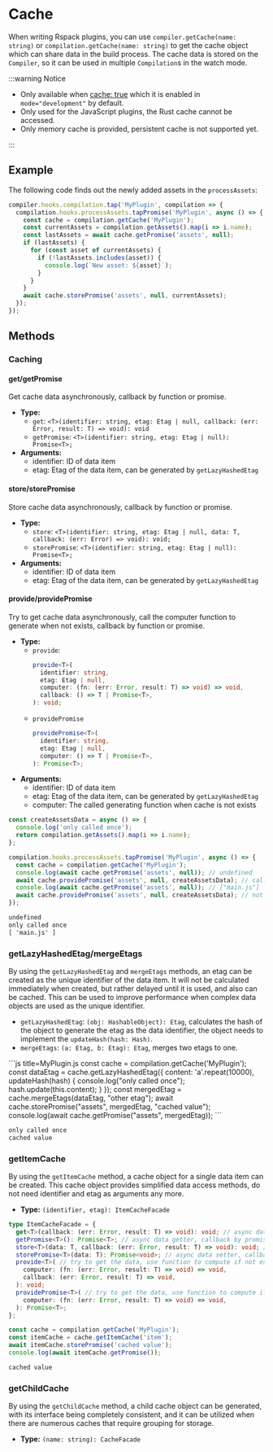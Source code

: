 
# Cache

When writing Rspack plugins, you can use `compiler.getCache(name: string)` or `compilation.getCache(name: string)` to get the cache object which can share data in the build process. The cache data is stored on the `Compiler`, so it can be used in multiple `Compilation`s in the watch mode.

:::warning Notice

- Only available when [cache: true](/config/cache) which it is enabled in `mode="development"` by default.
- Only used for the JavaScript plugins, the Rust cache cannot be accessed.
- Only memory cache is provided, persistent cache is not supported yet.

:::

## Example

The following code finds out the newly added assets in the `processAssets`:

```js
compiler.hooks.compilation.tap('MyPlugin', compilation => {
  compilation.hooks.processAssets.tapPromise('MyPlugin', async () => {
    const cache = compilation.getCache('MyPlugin');
    const currentAssets = compilation.getAssets().map(i => i.name);
    const lastAssets = await cache.getPromise('assets', null);
    if (lastAssets) {
      for (const asset of currentAssets) {
        if (!lastAssets.includes(asset)) {
          console.log(`New asset: ${asset}`);
        }
      }
    }
    await cache.storePromise('assets', null, currentAssets);
  });
});
```

## Methods

### Caching

#### get/getPromise

Get cache data asynchronously, callback by function or promise.

- **Type:**
  - `get`: `<T>(identifier: string, etag: Etag | null, callback: (err: Error, result: T) => void): void`
  - `getPromise`: `<T>(identifier: string, etag: Etag | null): Promise<T>;`
- **Arguments:**
  - identifier: ID of data item
  - etag: Etag of the data item, can be generated by `getLazyHashedEtag`

#### store/storePromise

Store cache data asynchronously, callback by function or promise.

- **Type:**
  - `store`: `<T>(identifier: string, etag: Etag | null, data: T, callback: (err: Error) => void): void;`
  - `storePromise`: `<T>(identifier: string, etag: Etag | null): Promise<T>;`
- **Arguments:**
  - identifier: ID of data item
  - etag: Etag of the data item, can be generated by `getLazyHashedEtag`

#### provide/providePromise

Try to get cache data asynchronously, call the computer function to generate when not exists, callback by function or promise.

- **Type:**
  - `provide`:
    ```ts
    provide<T>(
      identifier: string,
      etag: Etag | null,
      computer: (fn: (err: Error, result: T) => void) => void,
      callback: () => T | Promise<T>,
    ): void;
    ```
  - `providePromise`
    ```ts
    providePromise<T>(
      identifier: string,
      etag: Etag | null,
      computer: () => T | Promise<T>,
    ): Promise<T>;
    ```
- **Arguments:**
  - identifier: ID of data item
  - etag: Etag of the data item, can be generated by `getLazyHashedEtag`
  - computer: The called generating function when cache is not exists

<Columns>

```js title=MyPlugin.js
const createAssetsData = async () => {
  console.log('only called once');
  return compilation.getAssets().map(i => i.name);
};

compilation.hooks.processAssets.tapPromise('MyPlugin', async () => {
  const cache = compilation.getCache('MyPlugin');
  console.log(await cache.getPromise('assets', null)); // undefined
  await cache.providePromise('assets', null, createAssetsData); // call createAssetsData
  console.log(await cache.getPromise('assets', null)); // ["main.js"]
  await cache.providePromise('assets', null, createAssetsData); // not call
});
```

```txt title=Output
undefined
only called once
[ 'main.js' ]
```

</Columns>

### getLazyHashedEtag/mergeEtags

By using the `getLazyHashedEtag` and `mergeEtags` methods, an etag can be created as the unique identifier of the data item. It will not be calculated immediately when created, but rather delayed until it is used, and also can be cached. This can be used to improve performance when complex data objects are used as the unique identifier.

- `getLazyHashedEtag`: `(obj: HashableObject): Etag`, calculates the hash of the object to generate the etag as the data identifier, the object needs to implement the `updateHash(hash: Hash)`.
- `mergeEtags`: `(a: Etag, b: Etag): Etag`, merges two etags to one.

<Columns>
```js title=MyPlugin.js
const cache = compilation.getCache('MyPlugin');
const dataEtag = cache.getLazyHashedEtag({
  content: 'a'.repeat(10000),
  updateHash(hash) {
    console.log("only called once");
    hash.update(this.content);
  }
});
const mergedEtag = cache.mergeEtags(dataEtag, "other etag");
await cache.storePromise("assets", mergedEtag, "cached value");
console.log(await cache.getPromise("assets", mergedEtag));
```

```txt title=Output
only called once
cached value
```

</Columns>

### getItemCache

By using the `getItemCache` method, a cache object for a single data item can be created. This cache object provides simplified data access methods, do not need identifier and etag as arguments any more.

- **Type:** `(identifier, etag): ItemCacheFacade`

```ts
type ItemCacheFacade = {
  get<T>(callback: (err: Error, result: T) => void): void; // async data getter, callback by function
  getPromise<T>(): Promise<T>; // async data getter, callback by promise
  store<T>(data: T, callback: (err: Error, result: T) => void): void; // async data setter, callback by function
  storePromise<T>(data: T): Promise<void>; // async data setter, callback by promise
  provide<T>( // try to get the data, use function to compute if not exists, callback by function
    computer: (fn: (err: Error, result: T) => void) => void,
    callback: (err: Error, result: T) => void,
  ): void;
  providePromise<T>( // try to get the data, use function to compute if not exists, callback by promise
    computer: (fn: (err: Error, result: T) => void) => void,
  ): Promise<T>;
};
```

<Columns>

```js title=MyPlugin.js
const cache = compilation.getCache('MyPlugin');
const itemCache = cache.getItemCache('item');
await itemCache.storePromise('cached value');
console.log(await itemCache.getPromise());
```

```txt title=Output
cached value
```

</Columns>

### getChildCache

By using the `getChildCache` method, a child cache object can be generated, with its interface being completely consistent, and it can be utilized when there are numerous caches that require grouping for storage.

- **Type:** `(name: string): CacheFacade`
